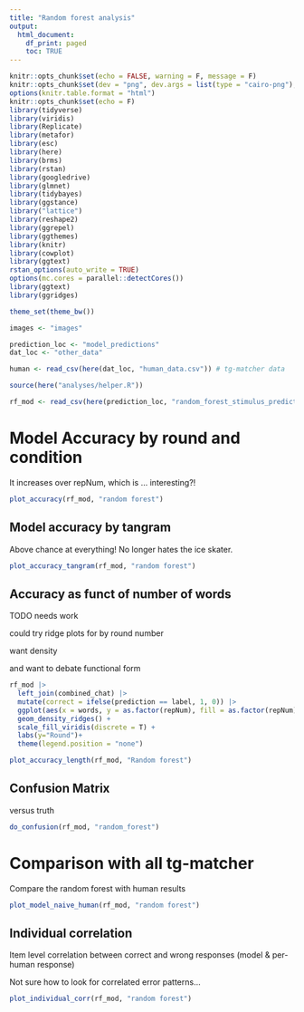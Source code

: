 ```yaml
---
title: "Random forest analysis"
output:
  html_document:
    df_print: paged
    toc: TRUE
---
```



```r
knitr::opts_chunk$set(echo = FALSE, warning = F, message = F)
knitr::opts_chunk$set(dev = "png", dev.args = list(type = "cairo-png"), fig.width = 10, fig.height = 4)
options(knitr.table.format = "html")
knitr::opts_chunk$set(echo = F)
library(tidyverse)
library(viridis)
library(Replicate)
library(metafor)
library(esc)
library(here)
library(brms)
library(rstan)
library(googledrive)
library(glmnet)
library(tidybayes)
library(ggstance)
library("lattice")
library(reshape2)
library(ggrepel)
library(ggthemes)
library(knitr)
library(cowplot)
library(ggtext)
rstan_options(auto_write = TRUE)
options(mc.cores = parallel::detectCores())
library(ggtext)
library(ggridges)

theme_set(theme_bw())

images <- "images"

prediction_loc <- "model_predictions"
dat_loc <- "other_data"

human <- read_csv(here(dat_loc, "human_data.csv")) # tg-matcher data

source(here("analyses/helper.R"))

```

```r
rf_mod <- read_csv(here(prediction_loc, "random_forest_stimulus_predictions.csv")) |> rename(prediction = predicted, label = tangram)

```

# Model Accuracy by round and condition 

It increases over repNum, which is ... interesting?!

```r
plot_accuracy(rf_mod, "random forest")
```

## Model accuracy by tangram

Above chance at everything! No longer hates the ice skater. 

```r
plot_accuracy_tangram(rf_mod, "random forest")
```

## Accuracy as funct of number of words

TODO needs work

could try ridge plots for by round number 

want density

and want to debate functional form


```r

rf_mod |>
  left_join(combined_chat) |>
  mutate(correct = ifelse(prediction == label, 1, 0)) |>
  ggplot(aes(x = words, y = as.factor(repNum), fill = as.factor(repNum))) +
  geom_density_ridges() +
  scale_fill_viridis(discrete = T) +
  labs(y="Round")+
  theme(legend.position = "none")

plot_accuracy_length(rf_mod, "Random forest")
```

## Confusion Matrix

versus truth 

```r
do_confusion(rf_mod, "random_forest")
```



# Comparison with all tg-matcher
Compare the random forest  with human results 


```r
plot_model_naive_human(rf_mod, "random forest")
```


## Individual correlation

Item level correlation between correct and wrong responses (model & per-human response)

Not sure how to look for correlated error patterns...

```r

plot_individual_corr(rf_mod, "random forest")
```

